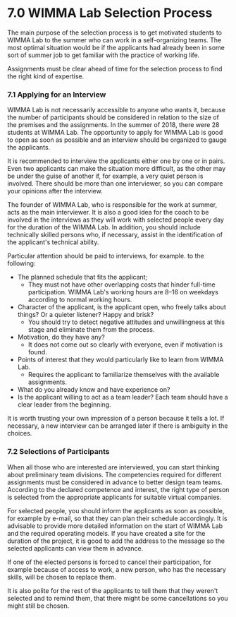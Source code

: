 # 7.0 WIMMA Lab Selection Process
The main purpose of the selection process is to get motivated students to WIMMA Lab to the summer who can work in a self-organizing teams. The most optimal situation would be if the applicants had already been in some sort of summer job to get familiar with the practice of working life.

Assignments must be clear ahead of time for the selection process to find the right kind of expertise.

### 7.1 Applying for an Interview
WIMMA Lab is not necessarily accessible to anyone who wants it, because the number of participants should be considered in relation to the size of the premises and the assignments. In the summer of 2018, there were 28 students at WIMMA Lab. The opportunity to apply for WIMMA Lab is good to open as soon as possible and an interview should be organized to gauge the applicants.

It is recommended to interview the applicants either one by one or in pairs. Even two applicants can make the situation more difficult, as the other may be under the guise of another if, for example, a very quiet person is involved. There should be more than one interviewer, so you can compare your opinions after the interview.

The founder of WIMMA Lab, who is responsible for the work at summer, acts as the main interviewer. It is also a good idea for the coach to be involved in the interviews as they will work with selected people every day for the duration of the WIMMA Lab. In addition, you should include technically skilled persons who, if necessary, assist in the identification of the applicant's technical ability.

Particular attention should be paid to interviews, for example. to the following:
* The planned schedule that fits the applicant; 
    - They must not have other overlapping costs that hinder full-time participation. WIMMA Lab's working hours are 8–16 on weekdays according to normal working hours.
* Character of the applicant, is the applicant open, who freely talks about things? Or a quieter listener? Happy and brisk?
    - You should try to detect negative attitudes and unwillingness at this stage and eliminate them from the process.
* Motivation, do they have any? 
    - It does not come out so clearly with everyone, even if motivation is found.
* Points of interest that they would particularly like to learn from WIMMA Lab.
    - Requires the applicant to familiarize themselves with the available assignments.
* What do you already know and have experience on?
* Is the applicant willing to act as a team leader? Each team should have a clear leader from the beginning.

It is worth trusting your own impression of a person because it tells a lot. If necessary, a new interview can be arranged later if there is ambiguity in the choices.

### 7.2 Selections of Participants
When all those who are interested are interviewed, you can start thinking about preliminary team divisions. The competencies required for different assignments must be considered in advance to better design team teams. According to the declared competence and interest, the right type of person is selected from the appropriate applicants for suitable virtual companies.

For selected people, you should inform the applicants as soon as possible, for example by e-mail, so that they can plan their schedule accordingly. It is advisable to provide more detailed information on the start of WIMMA Lab and the required operating models. If you have created a site for the duration of the project, it is good to add the address to the message so the selected applicants can view them in advance.

If one of the elected persons is forced to cancel their participation, for example because of access to work, a new person, who has the necessary skills, will be chosen to replace them.

It is also polite for the rest of the applicants to tell them that they weren't selected and to remind them, that there might be some cancellations so you might still be chosen.

